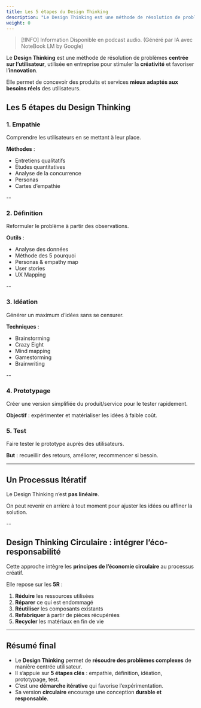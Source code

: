 ```yaml
---
title: Les 5 étapes du Design Thinking
description: "Le Design Thinking est une méthode de résolution de problèmes centrée sur l’utilisateur, utilisée en entreprise pour stimuler la créativité et favoriser l’innovation."
weight: 0
---
```



> [!INFO] Information
> Disponible en podcast audio. (Généré par IA avec NoteBook LM by Google)

<SrtPlayer
  client:only="react"
  audioSrc="/podcasts/design-thinking/1.m4a"
  srtUrl="/podcasts/design-thinking/1.srt"
/>

Le **Design Thinking** est une méthode de résolution de problèmes **centrée sur l’utilisateur**, utilisée en entreprise pour stimuler la **créativité** et favoriser l’**innovation**.

Elle permet de concevoir des produits et services **mieux adaptés aux besoins réels** des utilisateurs.

## Les 5 étapes du Design Thinking

### 1. Empathie

Comprendre les utilisateurs en se mettant à leur place.

**Méthodes** :

- Entretiens qualitatifs
- Études quantitatives
- Analyse de la concurrence
- Personas
- Cartes d’empathie

--

### 2. Définition

Reformuler le problème à partir des observations.

**Outils** :

- Analyse des données
- Méthode des 5 pourquoi
- Personas & empathy map
- User stories
- UX Mapping

--

### 3. Idéation

Générer un maximum d’idées sans se censurer.

**Techniques** :

- Brainstorming
- Crazy Eight
- Mind mapping
- Gamestorming
- Brainwriting

--

### 4. Prototypage

Créer une version simplifiée du produit/service pour le tester rapidement.

**Objectif** : expérimenter et matérialiser les idées à faible coût.

### 5. Test

Faire tester le prototype auprès des utilisateurs.

**But** : recueillir des retours, améliorer, recommencer si besoin.

---

## Un Processus Itératif

Le Design Thinking n’est **pas linéaire**.

On peut revenir en arrière à tout moment pour ajuster les idées ou affiner la solution.

--

## Design Thinking Circulaire : intégrer l’éco-responsabilité

Cette approche intègre les **principes de l’économie circulaire** au processus créatif.

Elle repose sur les **5R** :

1. **Réduire** les ressources utilisées
2. **Réparer** ce qui est endommagé
3. **Réutiliser** les composants existants
4. **Refabriquer** à partir de pièces récupérées
5. **Recycler** les matériaux en fin de vie

---

## Résumé final

- Le **Design Thinking** permet de **résoudre des problèmes complexes** de manière centrée utilisateur.
- Il s’appuie sur **5 étapes clés** : empathie, définition, idéation, prototypage, test.
- C’est une **démarche itérative** qui favorise l’expérimentation.
- Sa version **circulaire** encourage une conception **durable et responsable**.

